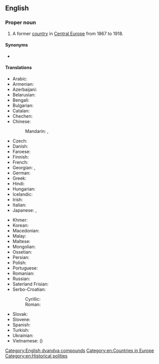 ==English==
{{wikipedia}}

===Proper noun===
{{en-proper noun}}

# {{senseid|en|Q28513}}{{lb|en|historical}} A former [[country]] in [[Central Europe]] from 1867 to 1918.

====Synonyms====
* {{l|en|Austro-Hungary}}

====Translations====
{{trans-top|id=Q28513|former country in Central Europe}}
* Arabic: {{t|ar|اَلنِّمْسَا وَالْمَجَر|tr=an-nimsā wa-l-majar}}
* Armenian: {{t|hy|Ավստրո-Հունգարիա}}
* Azerbaijani: {{t|az|Avstriya-Macarıstan}}
* Belarusian: {{t|be|Аўстра-Венгрыя|f}}
* Bengali: {{t|bn|অস্ট্রিয়া-হাঙ্গেরি}}
* Bulgarian: {{t|bg|Австро-Унгария|f}}
* Catalan: {{t|ca|Àustria-Hongria|f}}
* Chechen: {{t|ce|Австри-Венгре}}
* Chinese:
*: Mandarin: {{t+|cmn|奧匈帝國|sc=Hani}}, {{t+|cmn|奥匈帝国|tr=Ào-Xiōng dìguó|sc=Hani}}
* Czech: {{t+|cs|Rakousko-Uhersko|n}}
* Danish: {{t|da|Østrig-Ungarn}}
* Faroese: {{t|fo|Eysturríki-Ungarn|n}}
* Finnish: {{t+|fi|Itävalta-Unkari}}
* French: {{t+|fr|Autriche-Hongrie|f}}
* Georgian: {{t|ka|ავსტრია-უნგრეთი}}, {{t|ka|ავსტრო-უნგრეთი}}
* German: {{t+|de|Österreich-Ungarn|n}}
* Greek: {{t+|el|Αυστροουγγαρία|f|sc=Grek}}
* Hindi: {{t|hi|ऑस्ट्रिया-हंगरी}}
* Hungarian: {{t|hu|Ausztria-Magyarország}}
* Icelandic: {{t|is|Austurríki-Ungverjaland}}
* Irish: {{t|ga|an Ostair agus an Ungáir|f}}
* Italian: {{t|it|Austria-Ungheria|f}}
* Japanese: {{t|ja|オーストリア＝ハンガリー帝国|tr=Ōsutoria-Hangarī teikoku}}, {{t|ja|オーストリア＝ハンガリー|tr=Ōsutoria-Hangarī}}
{{trans-mid}}
* Khmer: {{t|km|អូទ្រីស-ហុងគ្រី|tr=o tris hong kri|sc=Khmr}}
* Korean: {{t|ko|^오스트리아-^헝가리}}
* Macedonian: {{t|mk|Австро-Унгарија|f}}
* Malay: {{t|ms|Austria-Hungary}}
* Maltese: {{t|mt|Awstrija-Ungerija}}
* Mongolian: {{t|mn|Австри-Унгар}}
* Ossetian: {{t|os|Австри-Венгри}}
* Persian: {{t|fa|اتریش-مجارستان|tr=otriš-majârestân}}
* Polish: {{t+|pl|Austro-Węgry|p}}
* Portuguese: {{t+|pt|Áustria-Hungria|f}}
* Romanian: {{t|ro|Austro-Ungaria|f}}
* Russian: {{t+|ru|А́встро-Ве́нгрия|f}}
* Saterland Frisian: {{t|stq|Aastriek-Ungarn}}
* Serbo-Croatian:
*: Cyrillic: {{t|sh|Аустро-Угарска|f|sc=Cyrl}}
*: Roman: {{t+|sh|Austro-Ugarska|f}}
* Slovak: {{t|sk|Rakúsko-Uhorsko|n}}
* Slovene: {{t+|sl|Ávstro-Ógrska|f}}
* Spanish: {{t+|es|Austria-Hungría|f}}
* Turkish: {{t|tr|Avusturya-Macaristan}}
* Ukrainian: {{t|uk|Австро-Угорщина|f}}
* Vietnamese: {{t|vi|Đế quốc Áo-Hung}} ({{t|vi|帝國奧匈|sc=Hani}})
{{trans-bottom}}

[[Category:English dvandva compounds]]
[[Category:en:Countries in Europe]]
[[Category:en:Historical polities]]